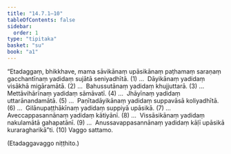 ```yaml
---
title: "14.7.1–10"
tableOfContents: false
sidebar:
  order: 1
type: "tipitaka"
basket: "su"
book: "a1"
---
```



<DynamicBreadcrumb />

<Division number="258" book="a1" bookNo="15" page="27">

<Paragraph number="347" book="a1">
“Etadaggaṃ, bhikkhave, mama sāvikānaṃ upāsikānaṃ paṭhamaṃ saraṇaṃ gacchantīnaṃ yadidaṃ sujātā seniyadhītā. (1)
</Paragraph>

</Division>
<Division number="259" book="a1" bookNo="15" page="27">

<Paragraph number="348" book="a1">
…  Dāyikānaṃ yadidaṃ visākhā migāramātā. (2)
</Paragraph>

</Division>
<Division number="260" book="a1" bookNo="15" page="27">

<Paragraph number="349" book="a1">
…  Bahussutānaṃ yadidaṃ khujjuttarā. (3)
</Paragraph>

</Division>
<Division number="261" book="a1" bookNo="15" page="27">

<Paragraph number="350" book="a1">
…  Mettāvihārīnaṃ yadidaṃ sāmāvatī. (4)
</Paragraph>

</Division>
<Division number="262" book="a1" bookNo="15" page="27">

<Paragraph number="351" book="a1">
…  Jhāyīnaṃ yadidaṃ uttarānandamātā. (5)
</Paragraph>

</Division>
<Division number="263" book="a1" bookNo="15" page="27">

<Paragraph number="352" book="a1">
…  Paṇītadāyikānaṃ yadidaṃ suppavāsā koliyadhītā. (6)
</Paragraph>

</Division>
<Division number="264" book="a1" bookNo="15" page="28">

<Paragraph number="353" book="a1">
…  Gilānupaṭṭhākīnaṃ yadidaṃ suppiyā upāsikā. (7)
</Paragraph>

</Division>
<Division number="265" book="a1" bookNo="15" page="28">

<Paragraph number="354" book="a1">
…  Aveccappasannānaṃ yadidaṃ kātiyānī. (8)
</Paragraph>

</Division>
<Division number="266" book="a1" bookNo="15" page="28">

<Paragraph number="355" book="a1">
…  Vissāsikānaṃ yadidaṃ nakulamātā gahapatānī. (9)
</Paragraph>

</Division>
<Division number="267" book="a1" bookNo="15" page="28">

<Paragraph number="356" book="a1">
…  Anussavappasannānaṃ yadidaṃ kāḷī upāsikā kuraragharikā”ti. (10)

</Paragraph>
</Division>

<Paragraph number="357" type="center" book="a1">
Vaggo sattamo.

  
(Etadaggavaggo niṭṭhito.)
</Paragraph>